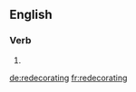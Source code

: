 ==English==

===Verb===
{{head|en|present participle}}

# {{present participle of|redecorate|lang=en|nocat=1}}

[[de:redecorating]]
[[fr:redecorating]]